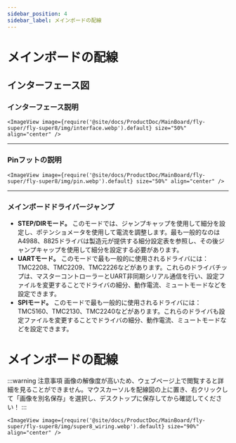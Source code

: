```yaml
---
sidebar_position: 4
sidebar_label: メインボードの配線
---
```


# メインボードの配線

## インターフェース図

### インターフェース説明

    <ImageView image={require('@site/docs/ProductDoc/MainBoard/fly-super/fly-super8/img/interface.webp').default} size="50%" align="center" />

----

### Pinフットの説明

    <ImageView image={require('@site/docs/ProductDoc/MainBoard/fly-super/fly-super8/img/pin.webp').default} size="50%" align="center" />

---

### メインボードドライバージャンプ

* **STEP/DIRモード。** このモードでは、ジャンプキャップを使用して細分を設定し、ポテンショメータを使用して電流を調整します。最も一般的なのはA4988、8825ドライバは製造元が提供する細分設定表を参照し、その後ジャンプキャップを使用して細分を設定する必要があります。
* **UARTモード。** このモードで最も一般的に使用されるドライバには：TMC2208、TMC2209、TMC2226などがあります。これらのドライバチップは、マスターコントローラーとUART非同期シリアル通信を行い、設定ファイルを変更することでドライバの細分、動作電流、ミュートモードなどを設定できます。
* **SPIモード。** このモードで最も一般的に使用されるドライバには：TMC5160、TMC2130、TMC2240などがあります。これらのドライバも設定ファイルを変更することでドライバの細分、動作電流、ミュートモードなどを設定できます。

# メインボードの配線

:::warning 注意事項
画像の解像度が高いため、ウェブページ上で閲覧すると詳細を見ることができません。マウスカーソルを配線図の上に置き、右クリックして「画像を別名保存」を選択し、デスクトップに保存してから確認してください！
:::

    <ImageView image={require('@site/docs/ProductDoc/MainBoard/fly-super/fly-super8/img/super8_wiring.webp').default} size="90%" align="center" />